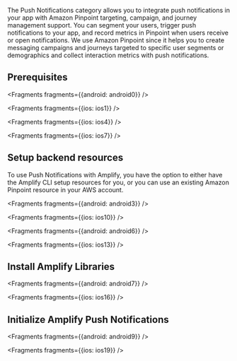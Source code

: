 The Push Notifications category allows you to integrate push notifications in your app with Amazon Pinpoint targeting, campaign, and journey management support. You can segment your users, trigger push notifications to your app, and record metrics in Pinpoint when users receive or open notifications.  We use Amazon Pinpoint since it helps you to create messaging campaigns and journeys targeted to specific user segments or demographics and collect interaction metrics with push notifications.

## Prerequisites


<Fragments fragments={{android: android0}} />


<Fragments fragments={{ios: ios1}} />


<Fragments fragments={{ios: ios4}} />


<Fragments fragments={{ios: ios7}} />

## Setup backend resources

To use Push Notifications with Amplify, you have the option to either have the Amplify CLI setup resources for you, or you can use an existing Amazon Pinpoint resource in your AWS account.

<BlockSwitcher>
<Block name="Amplify CLI">


<Fragments fragments={{android: android3}} />


<Fragments fragments={{ios: ios10}} />

</Block>
<Block name="Existing resources">


<Fragments fragments={{android: android6}} />


<Fragments fragments={{ios: ios13}} />

</Block>
</BlockSwitcher>

## Install Amplify Libraries


<Fragments fragments={{android: android7}} />


<Fragments fragments={{ios: ios16}} />

## Initialize Amplify Push Notifications


<Fragments fragments={{android: android9}} />


<Fragments fragments={{ios: ios19}} />

